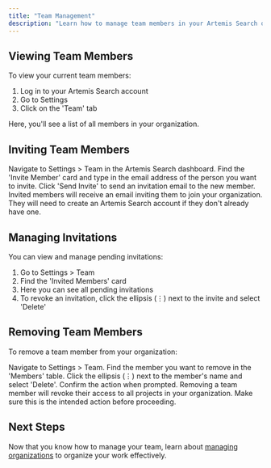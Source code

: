 ```yaml
---
title: "Team Management"
description: "Learn how to manage team members in your Artemis Search organization"
---
```



## Viewing Team Members

To view your current team members:

1. Log in to your Artemis Search account
2. Go to Settings
3. Click on the 'Team' tab

Here, you'll see a list of all members in your organization.

## Inviting Team Members

<Steps>
  <Step title="Access Team Settings">
    Navigate to Settings > Team in the Artemis Search dashboard.
  </Step>
  <Step title="Enter Email">
    Find the 'Invite Member' card and type in the email address of the person you want to invite.
  </Step>
  <Step title="Send Invitation">
    Click 'Send Invite' to send an invitation email to the new member.
  </Step>
</Steps>

<Note>
  Invited members will receive an email inviting them to join your organization. They will need to create an Artemis Search account if they don't already have one.
</Note>

## Managing Invitations

You can view and manage pending invitations:

1. Go to Settings > Team
2. Find the 'Invited Members' card
3. Here you can see all pending invitations
4. To revoke an invitation, click the ellipsis (⋮) next to the invite and select 'Delete'

## Removing Team Members

To remove a team member from your organization:

<Steps>
  <Step title="Go to Team Settings">
    Navigate to Settings > Team.
  </Step>
  <Step title="Locate Member">
    Find the member you want to remove in the 'Members' table.
  </Step>
  <Step title="Remove Member">
    Click the ellipsis (⋮) next to the member's name and select 'Delete'.
  </Step>
  <Step title="Confirm Removal">
    Confirm the action when prompted.
  </Step>
</Steps>

<Warning>
  Removing a team member will revoke their access to all projects in your organization. Make sure this is the intended action before proceeding.
</Warning>

## Next Steps

Now that you know how to manage your team, learn about [managing organizations](/organizations-and-teams/managing-organizations) to organize your work effectively.